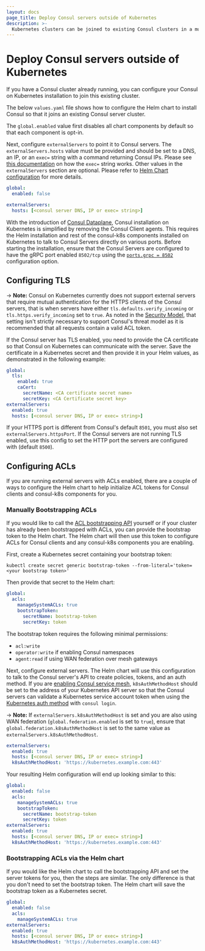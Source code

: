 ```yaml
---
layout: docs
page_title: Deploy Consul servers outside of Kubernetes
description: >-
  Kubernetes clusters can be joined to existing Consul clusters in a much simpler way with the introduction of Consul Dataplane. Learn how to add Kubernetes Clusters into an existing Consul cluster and bootstrap ACLs by configuring the Helm chart.
---
```


# Deploy Consul servers outside of Kubernetes

If you have a Consul cluster already running, you can configure your
Consul on Kubernetes installation to join this existing cluster.

The below `values.yaml` file shows how to configure the Helm chart to install
Consul so that it joins an existing Consul server cluster.

The `global.enabled` value first disables all chart components by default
so that each component is opt-in.

Next, configure `externalServers` to point it to Consul servers.
The `externalServers.hosts` value must be provided and should be set to a DNS, an IP,
or an `exec=` string with a command returning Consul IPs. Please see [this documentation](https://github.com/hashicorp/go-netaddrs)
on how the `exec=` string works.
Other values in the `externalServers` section are optional. Please refer to
[Helm Chart configuration](/consul/docs/k8s/helm#h-externalservers) for more details.

<CodeBlockConfig filename="values.yaml">

```yaml
global:
  enabled: false

externalServers:
  hosts: [<consul server DNS, IP or exec= string>]
```

</CodeBlockConfig>

With the introduction of [Consul Dataplane](/consul/docs/connect/dataplane#what-is-consul-dataplane), Consul installation on Kubernetes is simplified by removing the Consul Client agents.
This requires the Helm installation and rest of the consul-k8s components installed on Kubernetes to talk to Consul Servers directly on various ports.
Before starting the installation, ensure that the Consul Servers are configured to have the gRPC port enabled `8502/tcp` using the [`ports.grpc = 8502`](/consul/docs/agent/config/config-files#grpc) configuration option.


## Configuring TLS

-> **Note:** Consul on Kubernetes currently does not support external servers that require mutual authentication
for the HTTPS clients of the Consul servers, that is when servers have either
`tls.defaults.verify_incoming` or `tls.https.verify_incoming` set to `true`.
As noted in the [Security Model](/consul/docs/security#secure-configuration),
that setting isn't strictly necessary to support Consul's threat model as it is recommended that
all requests contain a valid ACL token.

If the Consul server has TLS enabled, you need to provide the CA certificate so that Consul on Kubernetes can communicate with the server. Save the certificate in a Kubernetes secret and then provide it in your Helm values, as demonstrated in the following example:

<CodeBlockConfig filename="values.yaml" highlight="2-8">

```yaml
global:
  tls:
    enabled: true
    caCert:
      secretName: <CA certificate secret name>
      secretKey: <CA Certificate secret key>
externalServers:
  enabled: true
  hosts: [<consul server DNS, IP or exec= string>]
```

</CodeBlockConfig>

If your HTTPS port is different from Consul's default `8501`, you must also set
`externalServers.httpsPort`. If the Consul servers are not running TLS enabled, use this config to set the HTTP port the servers are configured with (default `8500`).

## Configuring ACLs

If you are running external servers with ACLs enabled, there are a couple of ways to configure the Helm chart
to help initialize ACL tokens for Consul clients and consul-k8s components for you.

### Manually Bootstrapping ACLs

If you would like to call the [ACL bootstrapping API](/consul/api-docs/acl#bootstrap-acls) yourself or if your cluster has already been bootstrapped with ACLs,
you can provide the bootstrap token to the Helm chart. The Helm chart will then use this token to configure ACLs
for Consul clients and any consul-k8s components you are enabling.

First, create a Kubernetes secret containing your bootstrap token:

```shell
kubectl create secret generic bootstrap-token --from-literal='token=<your bootstrap token>'
```

Then provide that secret to the Helm chart:

<CodeBlockConfig filename="values.yaml" highlight="4-6">

```yaml
global:
  acls:
    manageSystemACLs: true
    bootstrapToken:
      secretName: bootstrap-token
      secretKey: token
```

</CodeBlockConfig>

The bootstrap token requires the following minimal permissions:

- `acl:write`
- `operator:write` if enabling Consul namespaces
- `agent:read` if using WAN federation over mesh gateways

Next, configure external servers. The Helm chart will use this configuration to talk to the Consul server's API
to create policies, tokens, and an auth method. If you are [enabling Consul service mesh](/consul/docs/k8s/connect),
`k8sAuthMethodHost` should be set to the address of your Kubernetes API server
so that the Consul servers can validate a Kubernetes service account token when using the [Kubernetes auth method](/consul/docs/security/acl/auth-methods/kubernetes)
with `consul login`.

-> **Note:** If `externalServers.k8sAuthMethodHost` is set and you are also using WAN federation 
(`global.federation.enabled` is set to `true`), ensure that `global.federation.k8sAuthMethodHost` is set to the same 
value as `externalServers.k8sAuthMethodHost`.

<CodeBlockConfig filename="values.yaml">

```yaml
externalServers:
  enabled: true
  hosts: [<consul server DNS, IP or exec= string>]
  k8sAuthMethodHost: 'https://kubernetes.example.com:443'
```

</CodeBlockConfig>

Your resulting Helm configuration will end up looking similar to this:

<CodeBlockConfig filename="values.yaml">

```yaml
global:
  enabled: false
  acls:
    manageSystemACLs: true
    bootstrapToken:
      secretName: bootstrap-token
      secretKey: token
externalServers:
  enabled: true
  hosts: [<consul server DNS, IP or exec= string>]
  k8sAuthMethodHost: 'https://kubernetes.example.com:443'
```

</CodeBlockConfig>

### Bootstrapping ACLs via the Helm chart

If you would like the Helm chart to call the bootstrapping API and set the server tokens for you, then the steps are similar.
The only difference is that you don't need to set the bootstrap token. The Helm chart will save the bootstrap token as a Kubernetes secret.

<CodeBlockConfig filename="values.yaml">

```yaml
global:
  enabled: false
  acls:
    manageSystemACLs: true
externalServers:
  enabled: true
  hosts: [<consul server DNS, IP or exec= string>]
  k8sAuthMethodHost: 'https://kubernetes.example.com:443'
```

</CodeBlockConfig>
